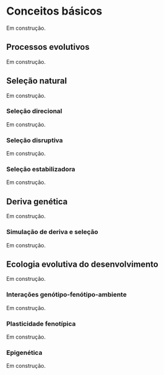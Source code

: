 # Conceitos básicos 

Em construção.

## Processos evolutivos

Em construção.

## Seleção natural

Em construção.

### Seleção direcional {-}

Em construção.

### Seleção disruptiva {-}

Em construção.

### Seleção estabilizadora {-}

Em construção.

## Deriva genética

Em construção.

### Simulação de deriva e seleção {-}

Em construção.

## Ecologia evolutiva do desenvolvimento

Em construção.

### Interações genótipo-fenótipo-ambiente {-}

Em construção.

### Plasticidade fenotípica {-}

Em construção.

### Epigenética {-}

Em construção.
















